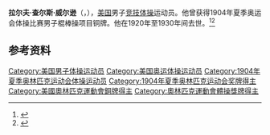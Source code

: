 {{NoteTA|G1=Sports}}
'''拉尔夫·查尔斯·威尔逊'''（{{lang-en|Ralph Charles Wilson}}，{{bd|1880年|6月24日|？}}），[[美国|美国]]男子[[竞技体操|竞技体操]]运动员。他曾获得1904年夏季奥运会体操比赛男子棍棒操项目铜牌。他在1920年至1930年间去世。<ref>{{Cite web|title=Ralph WILSON|url=https://www.olympic.org/ralph-wilson|accessdate=2021-03-28|work=International Olympic Committee|archive-date=2017-03-27|archive-url=https://web.archive.org/web/20170327042402/https://www.olympic.org/ralph-wilson|dead-url=no}}</ref><ref>{{cite web|url=https://www.olympedia.org/athletes/31474|title=Ralph Wilson|work=Olympedia|accessdate=2021-03-28|archive-date=2021-05-21|archive-url=https://web.archive.org/web/20210521211929/https://www.olympedia.org/athletes/31474|dead-url=no}}</ref>

== 参考资料 ==
{{reflist}}

{{Authority control}}
{{DEFAULTSORT:Wilson, Ralph-Charles}}
[[Category:美国男子体操运动员|Category:美国男子体操运动员]]
[[Category:美国奥运体操运动员|Category:美国奥运体操运动员]]
[[Category:1904年夏季奥林匹克运动会体操运动员|Category:1904年夏季奥林匹克运动会体操运动员]]
[[Category:1904年夏季奥林匹克运动会奖牌得主|Category:1904年夏季奥林匹克运动会奖牌得主]]
[[Category:美國奧林匹克運動會銅牌得主|Category:美國奧林匹克運動會銅牌得主]]
[[Category:奧林匹克運動會體操獎牌得主|Category:奧林匹克運動會體操獎牌得主]]